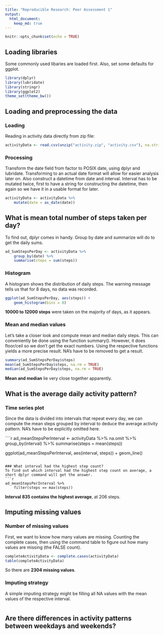 ```yaml
---
title: "Reproducible Research: Peer Assessment 1"
output: 
  html_document:
    keep_md: true
---
```

```r
knitr::opts_chunk$set(echo = TRUE)
```



## Loading libraries
Some commonly used libaries are loaded first. Also, set some defaults for ggplot.

```r
library(dplyr)
library(lubridate)
library(stringr)
library(ggplot2)
theme_set(theme_bw())
```


## Loading and preprocessing the data

### Loading
Reading in activity data directly from zip file:
```r
activityData <- read.csv(unzip("activity.zip", "activity.csv"), na.strings = NA)
```

### Processing
Transform the date field from factor to POSIX date, using dplyr and lubridate. Transforming to an actual date format will allow for easier analysis later on.
Also construct a datetime from date and interval. Interval has to be mutated twice, first to have a string for constructing the datetime, then again so we have it in a usable format for later.
```r
activityData <- activityData %>%
    mutate(date = as_date(date))
```

## What is mean total number of steps taken per day?
To find out, dplyr comes in handy. Group by date and summarize will do to get the daily sums.
```r
ad_SumStepsPerDay <- activityData %>%
    group_by(date) %>%
    summarise(steps = sum(steps))
```

### Histogram
A histogram shows the distribution of daily steps. The warning message tells us that for 8 days, no data was recorded.

```r
ggplot(ad_SumStepsPerDay, aes(steps)) +
    geom_histogram(bins = 8)
```

**10000 to 12000 steps** were taken on the majority of days, as it appears.

### Mean and median values
Let's take a closer look and compute mean and median daily steps. This can conveniently be done using the function summary(). However, it does floor/ceil so we don't get the exact numbers. Using the respective functions yields a more precise result. NA's have to be removed to get a result.

```r
summary(ad_SumStepsPerDay$steps)
mean(ad_SumStepsPerDay$steps, na.rm = TRUE)
median(ad_SumStepsPerDay$steps, na.rm = TRUE)
```

**Mean and median** lie very close together apparently.

## What is the average daily activity pattern?

### Time series plot
Since the data is divided into intervals that repeat every day, we can compute the mean steps grouped by interval to deduce the average activity pattern. NA's have to be explicitly omitted here.

````r
ad_meanStepsPerInterval <- activityData %>%
    na.omit %>%
    group_by(interval) %>%
    summarise(steps = mean(steps))

ggplot(ad_meanStepsPerInterval, aes(interval, steps)) +
    geom_line()
```

### What interval had the highest step count?
To find out which interval had the highest step count on average, a short dplyr command will get the answer.
```r
ad_meanStepsPerInterval %>%
    filter(steps == max(steps))
```
**Interval 835 contains the highest average**, at 206 steps.

## Imputing missing values

### Number of missing values
First, we want to know how many values are missing. Counting the complete cases, then using the command table to figure out how many values are missing (the FALSE count). 
```r
completeActivityData <- complete.cases(activityData)
table(completeActivityData)
```
So there are **2304 missing values**.

### Imputing strategy
A simple imputing strategy might be filling all NA values with the mean values of the respective interval.
```r

```

## Are there differences in activity patterns between weekdays and weekends?
